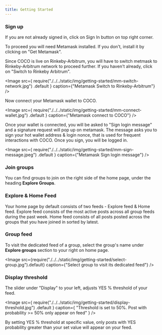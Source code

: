 ```yaml
---
title: Getting Started
---
```



### Sign up

If you are not already signed in, click on Sign In button on top right corner.

To proceed you will need Metamask installed. If you don't, install it by clicking on "Get Metamask".

Since COCO is live on Rinkeby-Arbitrum, you will have to switch metmask to Rinkeby-Arbitrum network to proceed further. If you haven't already, click on "Switch to Rinkeby Arbitrum".

<Image
	src={
		require("./../../static/img/getting-started/mm-switch-network.jpg")
			.default
	}
	caption={"Metamask Switch to Rinkeby-Arbitrum"}
/>

Now connect your Metamask wallet to COCO.

<Image
	src={
		require("./../../static/img/getting-started/mm-connect-wallet.jpg")
			.default
	}
	caption={"Metamask connect to COCO"}
/>

Once your wallet is connected, you will be asked to "Sign login message" and a signature request will pop up on metamask.
The message asks you to sign your hot wallet address & login nonce, that is used for frequent interactions with COCO.
Once you sign, you will be logged in.

<Image
	src={
		require("./../../static/img/getting-started/mm-sign-message.jpeg")
			.default
	}
	caption={"Metamask Sign login message"}
/>

### Join groups

You can find groups to join on the right side of the home page, under the heading **Explore Groups**.

### Explore & Home Feed

Your home page by default consists of two feeds - Explore feed & Home feed.
Explore feed consists of the most active posts across all group feeds during the past week.
Home feed consists of all posts posted across the groups that you have joined in sorted by latest.

### Group feed

To visit the dedicated feed of a group, select the group's name under **Explore groups** section to your right on home page.

<Image
	src={require("./../../static/img/getting-started/select-group.jpg").default}
	caption={"Select group to visit its dedicated feed"}
/>

### Display threshold

The slider under "Display" to your left, adjusts YES % threshold of your feed.

<Image
	src={
		require("./../../static/img/getting-started/display-threshold.jpg")
			.default
	}
	caption={
		"Threshold is set to 50%. Post with probability >= 50% only appear on feed"
	}
/>

By setting YES % threshold at specific value, only posts with YES probability greater than your set value will appear on your feed.

